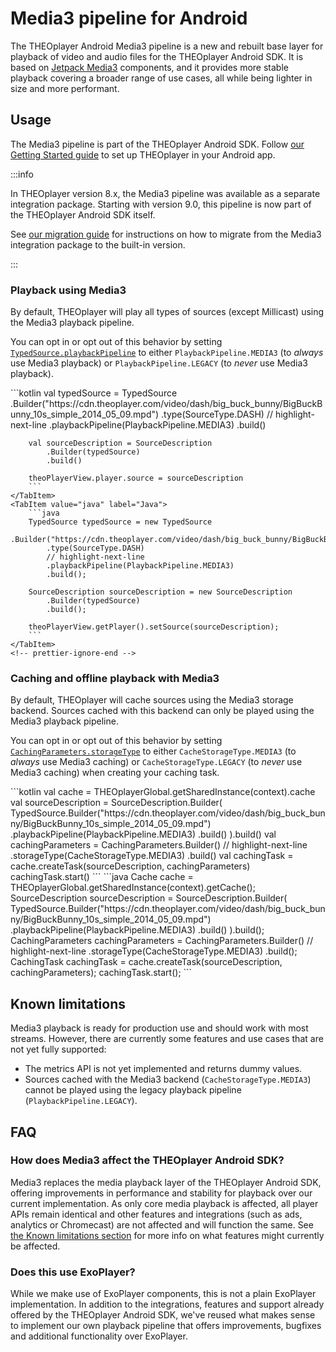 
# Media3 pipeline for Android

The THEOplayer Android Media3 pipeline is a new and rebuilt base layer for playback of video and audio files for the THEOplayer Android SDK.
It is based on [Jetpack Media3](https://developer.android.com/media/media3) components, and it provides more stable playback covering a broader range of use cases, all while being lighter in size and more performant.

## Usage

The Media3 pipeline is part of the THEOplayer Android SDK.
Follow [our Getting Started guide](../../../getting-started/01-sdks/02-android/00-getting-started.mdx)
to set up THEOplayer in your Android app.

:::info

In THEOplayer version 8.x, the Media3 pipeline was available as a separate integration package.
Starting with version 9.0, this pipeline is now part of the THEOplayer Android SDK itself.

See [our migration guide](../../../getting-started/01-sdks/02-android/03-migrating-to-theoplayer-9.md)
for instructions on how to migrate from the Media3 integration package to the built-in version.

:::

### Playback using Media3

By default, THEOplayer will play all types of sources (except Millicast) using the Media3 playback pipeline.

You can opt in or opt out of this behavior by setting [`TypedSource.playbackPipeline`]
to either `PlaybackPipeline.MEDIA3` (to _always_ use Media3 playback)
or `PlaybackPipeline.LEGACY` (to _never_ use Media3 playback).

<Tabs queryString="lang">
    <!-- prettier-ignore-start -->
    <TabItem value="kotlin" label="Kotlin">
        ```kotlin
        val typedSource = TypedSource
            .Builder("https://cdn.theoplayer.com/video/dash/big_buck_bunny/BigBuckBunny_10s_simple_2014_05_09.mpd")
            .type(SourceType.DASH)
            // highlight-next-line
            .playbackPipeline(PlaybackPipeline.MEDIA3)
            .build()

        val sourceDescription = SourceDescription
            .Builder(typedSource)
            .build()

        theoPlayerView.player.source = sourceDescription
        ```
    </TabItem>
    <TabItem value="java" label="Java">
        ```java
        TypedSource typedSource = new TypedSource
            .Builder("https://cdn.theoplayer.com/video/dash/big_buck_bunny/BigBuckBunny_10s_simple_2014_05_09.mpd")
            .type(SourceType.DASH)
            // highlight-next-line
            .playbackPipeline(PlaybackPipeline.MEDIA3)
            .build();

        SourceDescription sourceDescription = new SourceDescription
            .Builder(typedSource)
            .build();

        theoPlayerView.getPlayer().setSource(sourceDescription);
        ```
    </TabItem>
    <!-- prettier-ignore-end -->

</Tabs>

### Caching and offline playback with Media3

By default, THEOplayer will cache sources using the Media3 storage backend.
Sources cached with this backend can only be played using the Media3 playback pipeline.

You can opt in or opt out of this behavior by setting [`CachingParameters.storageType`]
to either `CacheStorageType.MEDIA3` (to _always_ use Media3 caching)
or `CacheStorageType.LEGACY` (to _never_ use Media3 caching) when creating your caching task.

<Tabs queryString="lang">
    <!-- prettier-ignore-start -->
    <TabItem value="kotlin" label="Kotlin">
        ```kotlin
        val cache = THEOplayerGlobal.getSharedInstance(context).cache
        val sourceDescription = SourceDescription.Builder(
            TypedSource.Builder("https://cdn.theoplayer.com/video/dash/big_buck_bunny/BigBuckBunny_10s_simple_2014_05_09.mpd")
                .playbackPipeline(PlaybackPipeline.MEDIA3)
                .build()
            ).build()
        val cachingParameters = CachingParameters.Builder()
            // highlight-next-line
            .storageType(CacheStorageType.MEDIA3)
            .build()
        val cachingTask = cache.createTask(sourceDescription, cachingParameters)
        cachingTask.start()
        ```
    </TabItem>
    <TabItem value="java" label="Java">
        ```java
        Cache cache = THEOplayerGlobal.getSharedInstance(context).getCache();
        SourceDescription sourceDescription = SourceDescription.Builder(
            TypedSource.Builder("https://cdn.theoplayer.com/video/dash/big_buck_bunny/BigBuckBunny_10s_simple_2014_05_09.mpd")
                .playbackPipeline(PlaybackPipeline.MEDIA3)
                .build()
            ).build();
        CachingParameters cachingParameters = CachingParameters.Builder()
            // highlight-next-line
            .storageType(CacheStorageType.MEDIA3)
            .build();
        CachingTask cachingTask = cache.createTask(sourceDescription, cachingParameters);
        cachingTask.start();
        ```
    </TabItem>
    <!-- prettier-ignore-end -->
</Tabs>

## Known limitations

Media3 playback is ready for production use and should work with most streams.
However, there are currently some features and use cases that are not yet fully supported:

- The metrics API is not yet implemented and returns dummy values.
- Sources cached with the Media3 backend (`CacheStorageType.MEDIA3`) cannot be played using the legacy playback pipeline (`PlaybackPipeline.LEGACY`).

## FAQ

### How does Media3 affect the THEOplayer Android SDK?

Media3 replaces the media playback layer of the THEOplayer Android SDK, offering improvements in performance and stability for playback over our current implementation. As only core media playback is affected, all player APIs remain identical and other features and integrations (such as ads, analytics or Chromecast) are not affected and will function the same. See [the Known limitations section](#known-limitations) for more info on what features might currently be affected.

### Does this use ExoPlayer?

While we make use of ExoPlayer components, this is not a plain ExoPlayer implementation. In addition to the integrations, features and support already offered by the THEOplayer Android SDK, we've reused what makes sense to implement our own playback pipeline that offers improvements, bugfixes and additional functionality over ExoPlayer.

[`TypedSource.playbackPipeline`]: pathname:///theoplayer/v8/api-reference/android/com/theoplayer/android/api/source/TypedSource.Builder.html#playbackPipeline(com.theoplayer.android.api.source.PlaybackPipeline)
[`Cache`]: pathname:///theoplayer/v8/api-reference/android/com/theoplayer/android/api/cache/Cache.html
[`CachingParameters.storageType`]: pathname:///theoplayer/v8/api-reference/android/com/theoplayer/android/api/cache/CachingParameters.Builder.html#storageType(com.theoplayer.android.api.cache.CacheStorageType)
